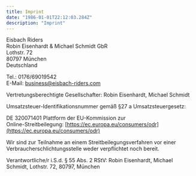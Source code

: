 ```yaml
---
title: Imprint
date: "1986-01-01T22:12:03.284Z"
description: "Imprint"
---
```


Eisbach Riders  
Robin Eisenhardt & Michael Schmidt GbR  
Lothstr. 72  
80797 München  
Deutschland

Tel.: 0176/69019542  
E-Mail: business@eisbach-riders.com

Vertretungsberechtigte Gesellschafter: Robin Eisenhardt, Michael Schmidt

Umsatzsteuer-Identifikationsnummer gemäß §27 a Umsatzsteuergesetz:

DE 320071401 Plattform der EU-Kommission zur  
Online-Streitbeilegung: [https://ec.europa.eu/consumers/odr](https://ec.europa.eu/consumers/odr)

Wir sind zur Teilnahme an einem Streitbeilegungsverfahren vor einer Verbraucherschlichtungsstelle weder verpflichtet noch bereit.

Verantwortliche/r i.S.d. § 55 Abs. 2 RStV: Robin Eisenhardt, Michael Schmidt, Lothstr. 72, 80797, München
